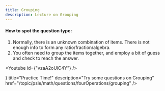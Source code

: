 ```yaml
---
title: Grouping
description: Lecture on Grouping
---
```




#### How to spot the question type:

1. Normally, there is an unknown combination of items. There is not enough info to form any ratio/fraction/algebra.
2. You often need to group the items together, and employ a bit of guess and check to reach the answer.

<Youtube id={"vzaA2oUiC4Y"} />

<Cards>
  <Card
    icon={<FileQuestion />}
    title="Practice Time!"
    description="Try some questions on Grouping"
    href="/topic/psle/math/questions/fourOperations/grouping"
  />
</Cards>

